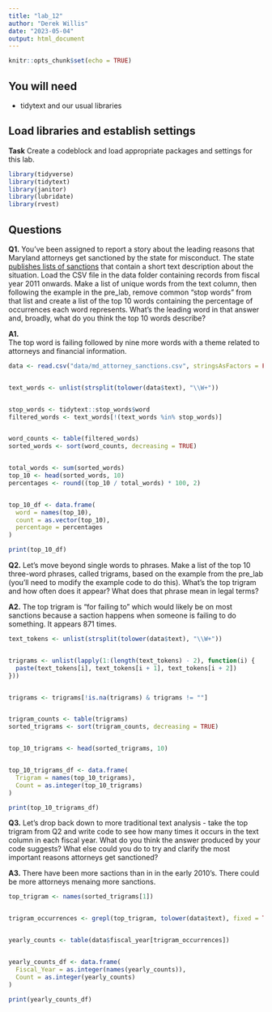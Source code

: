 ```yaml
---
title: "lab_12"
author: "Derek Willis"
date: "2023-05-04"
output: html_document
---
```


```r
knitr::opts_chunk$set(echo = TRUE)
```

## You will need

* tidytext and our usual libraries

## Load libraries and establish settings

**Task** Create a codeblock and load appropriate packages and settings for this lab.

```r
library(tidyverse)
library(tidytext)
library(janitor)
library(lubridate)
library(rvest)
```

## Questions

**Q1.** You've been assigned to report a story about the leading reasons that Maryland attorneys get sanctioned by the state for misconduct. The state [publishes lists of sanctions](https://www.courts.state.md.us/attygrievance/sanctions) that contain a short text description about the situation. Load the CSV file in the data folder containing records from fiscal year 2011 onwards. Make a list of unique words from the text column, then following the example in the pre_lab, remove common "stop words" from that list and create a list of the top 10 words containing the percentage of occurrences each word represents. What's the leading word in that answer and, broadly, what do you think the top 10 words describe?

**A1.**  
The top word is failing followed by nine more words with a theme related to attorneys and financial information.


```r

data <- read.csv("data/md_attorney_sanctions.csv", stringsAsFactors = FALSE)


text_words <- unlist(strsplit(tolower(data$text), "\\W+"))


stop_words <- tidytext::stop_words$word
filtered_words <- text_words[!(text_words %in% stop_words)]


word_counts <- table(filtered_words)
sorted_words <- sort(word_counts, decreasing = TRUE)


total_words <- sum(sorted_words)
top_10 <- head(sorted_words, 10)
percentages <- round((top_10 / total_words) * 100, 2)


top_10_df <- data.frame(
  word = names(top_10),
  count = as.vector(top_10),
  percentage = percentages
)

print(top_10_df)

```

**Q2.** Let's move beyond single words to phrases. Make a list of the top 10 three-word phrases, called trigrams, based on the example from the pre_lab (you'll need to modify the example code to do this). What's the top trigram and how often does it appear? What does that phrase mean in legal terms?

**A2.** 
The top trigram is "for failing to" which would likely be on most sanctions because a saction happens when someone is failing to do something. It appears 871 times. 
```r

text_tokens <- unlist(strsplit(tolower(data$text), "\\W+"))


trigrams <- unlist(lapply(1:(length(text_tokens) - 2), function(i) {
  paste(text_tokens[i], text_tokens[i + 1], text_tokens[i + 2])
}))


trigrams <- trigrams[!is.na(trigrams) & trigrams != ""]


trigram_counts <- table(trigrams)
sorted_trigrams <- sort(trigram_counts, decreasing = TRUE)


top_10_trigrams <- head(sorted_trigrams, 10)


top_10_trigrams_df <- data.frame(
  Trigram = names(top_10_trigrams),
  Count = as.integer(top_10_trigrams)
)

print(top_10_trigrams_df)

```

**Q3.** Let's drop back down to more traditional text analysis - take the top trigram from Q2 and write code to see how many times it occurs in the text column in each fiscal year. What do you think the answer produced by your code suggests? What else could you do to try and clarify the most important reasons attorneys get sanctioned?

**A3.** There have been more sactions than in in the early 2010's. There could be more attorneys menaing more sanctions. 

```r


top_trigram <- names(sorted_trigrams[1])


trigram_occurrences <- grepl(top_trigram, tolower(data$text), fixed = TRUE)


yearly_counts <- table(data$fiscal_year[trigram_occurrences])


yearly_counts_df <- data.frame(
  Fiscal_Year = as.integer(names(yearly_counts)),
  Count = as.integer(yearly_counts)
)

print(yearly_counts_df)


```
